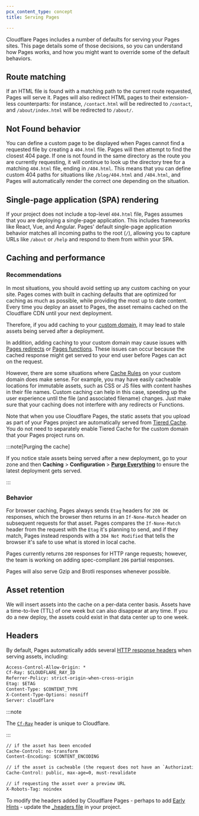 ```yaml
---
pcx_content_type: concept
title: Serving Pages

---
```


Cloudflare Pages includes a number of defaults for serving your Pages sites. This page details some of those decisions, so you can understand how Pages works, and how you might want to override some of the default behaviors.

## Route matching

If an HTML file is found with a matching path to the current route requested, Pages will serve it. Pages will also redirect HTML pages to their extension-less counterparts: for instance, `/contact.html` will be redirected to `/contact`, and `/about/index.html` will be redirected to `/about/`.

## Not Found behavior

You can define a custom page to be displayed when Pages cannot find a requested file by creating a `404.html` file. Pages will then attempt to find the closest 404 page. If one is not found in the same directory as the route you are currently requesting, it will continue to look up the directory tree for a matching `404.html` file, ending in `/404.html`. This means that you can define custom 404 paths for situations like `/blog/404.html` and `/404.html`, and Pages will automatically render the correct one depending on the situation.

## Single-page application (SPA) rendering

If your project does not include a top-level `404.html` file, Pages assumes that you are deploying a single-page application. This includes frameworks like React, Vue, and Angular. Pages' default single-page application behavior matches all incoming paths to the root (`/`), allowing you to capture URLs like `/about` or `/help` and respond to them from within your SPA.

## Caching and performance

### Recommendations

In most situations, you should avoid setting up any custom caching on your site. Pages comes with built in caching defaults that are optimized for caching as much as possible, while providing the most up to date content. Every time you deploy an asset to Pages, the asset remains cached on the Cloudflare CDN until your next deployment.

Therefore, if you add caching to your [custom domain](/pages/configuration/custom-domains/), it may lead to stale assets being served after a deployment.

In addition, adding caching to your custom domain may cause issues with [Pages redirects](/pages/configuration/redirects/) or [Pages functions](/pages/functions/). These issues can occur because the cached response might get served to your end user before Pages can act on the request.

However, there are some situations where [Cache Rules](/cache/how-to/cache-rules/) on your custom domain does make sense. For example, you may have easily cacheable locations for immutable assets, such as CSS or JS files with content hashes in their file names. Custom caching can help in this case, speeding up the user experience until the file (and associated filename) changes. Just make sure that your caching does not interfere with any redirects or Functions.

Note that when you use Cloudflare Pages, the static assets that you upload as part of your Pages project are automatically served from [Tiered Cache](/cache/how-to/tiered-cache/). You do not need to separately enable Tiered Cache for the custom domain that your Pages project runs on.

:::note[Purging the cache]


If you notice stale assets being served after a new deployment, go to your zone and then **Caching** > **Configuration** > [**Purge Everything**](/cache/how-to/purge-cache/purge-everything/) to ensure the latest deployment gets served.


:::

### Behavior

For browser caching, Pages always sends `Etag` headers for `200 OK` responses, which the browser then returns in an `If-None-Match` header on subsequent requests for that asset. Pages compares the `If-None-Match` header from the request with the `Etag` it's planning to send, and if they match, Pages instead responds with a `304 Not Modified` that tells the browser it's safe to use what is stored in local cache.

Pages currently returns `200` responses for HTTP range requests; however, the team is working on adding spec-compliant `206` partial responses.

Pages will also serve Gzip and Brotli responses whenever possible.

## Asset retention

We will insert assets into the cache on a per-data center basis. Assets have a time-to-live (TTL) of one week but can also disappear at any time. If you do a new deploy, the assets could exist in that data center up to one week.

## Headers

By default, Pages automatically adds several [HTTP response headers](https://developer.mozilla.org/en-US/docs/Glossary/Response_header) when serving assets, including:

```txt title="Headers always added"
Access-Control-Allow-Origin: *
Cf-Ray: $CLOUDFLARE_RAY_ID
Referrer-Policy: strict-origin-when-cross-origin
Etag: $ETAG
Content-Type: $CONTENT_TYPE
X-Content-Type-Options: nosniff
Server: cloudflare
```

:::note


The [`Cf-Ray`](/fundamentals/reference/cloudflare-ray-id/) header is unique to Cloudflare.


:::

```txt title="Headers sometimes added"
// if the asset has been encoded
Cache-Control: no-transform
Content-Encoding: $CONTENT_ENCODING

// if the asset is cacheable (the request does not have an `Authorization` or `Range` header)
Cache-Control: public, max-age=0, must-revalidate

// if requesting the asset over a preview URL
X-Robots-Tag: noindex
```

To modify the headers added by Cloudflare Pages - perhaps to add [Early Hints](/pages/configuration/early-hints/) - update the [\_headers file](/pages/configuration/headers/) in your project.
